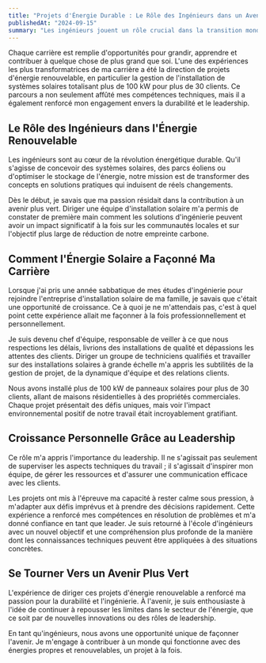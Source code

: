 ```yaml
---
title: "Projets d'Énergie Durable : Le Rôle des Ingénieurs dans un Avenir Plus Vert" 
publishedAt: "2024-09-15" 
summary: "Les ingénieurs jouent un rôle crucial dans la transition mondiale vers des solutions d'énergie durable. Voici comment mon expérience dans les projets d'énergie renouvelable a façonné ma perspective sur la construction d'un avenir plus vert."
---
```

Chaque carrière est remplie d'opportunités pour grandir, apprendre et contribuer à quelque chose de plus grand que soi. L'une des expériences les plus transformatrices de ma carrière a été la direction de projets d'énergie renouvelable, en particulier la gestion de l'installation de systèmes solaires totalisant plus de 100 kW pour plus de 30 clients. Ce parcours a non seulement affûté mes compétences techniques, mais il a également renforcé mon engagement envers la durabilité et le leadership.

## Le Rôle des Ingénieurs dans l'Énergie Renouvelable
Les ingénieurs sont au cœur de la révolution énergétique durable. Qu'il s'agisse de concevoir des systèmes solaires, des parcs éoliens ou d'optimiser le stockage de l'énergie, notre mission est de transformer des concepts en solutions pratiques qui induisent de réels changements.

Dès le début, je savais que ma passion résidait dans la contribution à un avenir plus vert. Diriger une équipe d'installation solaire m'a permis de constater de première main comment les solutions d'ingénierie peuvent avoir un impact significatif à la fois sur les communautés locales et sur l'objectif plus large de réduction de notre empreinte carbone.

## Comment l'Énergie Solaire a Façonné Ma Carrière
Lorsque j'ai pris une année sabbatique de mes études d'ingénierie pour rejoindre l'entreprise d'installation solaire de ma famille, je savais que c'était une opportunité de croissance. Ce à quoi je ne m'attendais pas, c'est à quel point cette expérience allait me façonner à la fois professionnellement et personnellement.

Je suis devenu chef d'équipe, responsable de veiller à ce que nous respections les délais, livrions des installations de qualité et dépassions les attentes des clients. Diriger un groupe de techniciens qualifiés et travailler sur des installations solaires à grande échelle m'a appris les subtilités de la gestion de projet, de la dynamique d'équipe et des relations clients.

Nous avons installé plus de 100 kW de panneaux solaires pour plus de 30 clients, allant de maisons résidentielles à des propriétés commerciales. Chaque projet présentait des défis uniques, mais voir l'impact environnemental positif de notre travail était incroyablement gratifiant.

## Croissance Personnelle Grâce au Leadership
Ce rôle m'a appris l'importance du leadership. Il ne s'agissait pas seulement de superviser les aspects techniques du travail ; il s'agissait d'inspirer mon équipe, de gérer les ressources et d'assurer une communication efficace avec les clients.

Les projets ont mis à l'épreuve ma capacité à rester calme sous pression, à m'adapter aux défis imprévus et à prendre des décisions rapidement. Cette expérience a renforcé mes compétences en résolution de problèmes et m'a donné confiance en tant que leader. Je suis retourné à l'école d'ingénieurs avec un nouvel objectif et une compréhension plus profonde de la manière dont les connaissances techniques peuvent être appliquées à des situations concrètes.

## Se Tourner Vers un Avenir Plus Vert
L'expérience de diriger ces projets d'énergie renouvelable a renforcé ma passion pour la durabilité et l'ingénierie. À l'avenir, je suis enthousiaste à l'idée de continuer à repousser les limites dans le secteur de l'énergie, que ce soit par de nouvelles innovations ou des rôles de leadership.

En tant qu'ingénieurs, nous avons une opportunité unique de façonner l'avenir. Je m'engage à contribuer à un monde qui fonctionne avec des énergies propres et renouvelables, un projet à la fois.